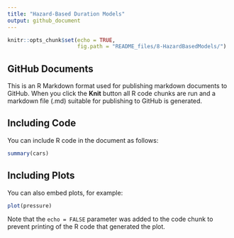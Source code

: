 ```yaml
---
title: "Hazard-Based Duration Models"
output: github_document
---
```


```r
knitr::opts_chunk$set(echo = TRUE,
                      fig.path = "README_files/8-HazardBasedModels/")
```

## GitHub Documents

This is an R Markdown format used for publishing markdown documents to GitHub. When you click the **Knit** button all R code chunks are run and a markdown file (.md) suitable for publishing to GitHub is generated.

## Including Code

You can include R code in the document as follows:

```r
summary(cars)
```

## Including Plots

You can also embed plots, for example:

```r
plot(pressure)
```

Note that the `echo = FALSE` parameter was added to the code chunk to prevent printing of the R code that generated the plot.
